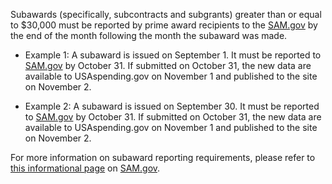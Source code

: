 Subawards (specifically, subcontracts and subgrants) greater than or
equal to $30,000 must be reported by prime award recipients to the
 <a target="_blank" rel="noopener noreferrer" href="https://www.sam.gov/">SAM.gov</a> by the end of the month
following the month the subaward was made.

-   Example 1: A subaward is issued on September 1. It must be
    reported to <a target="_blank" rel="noopener noreferrer" href="https://www.sam.gov/">SAM.gov</a> by October 31. If submitted on October 31, the
    new data are available to USAspending.gov on November 1 and
    published to the site on November 2.

-   Example 2: A subaward is issued on September 30. It must be
    reported to <a target="_blank" rel="noopener noreferrer" href="https://www.sam.gov/">SAM.gov</a> by October 31. If submitted on October 31, the
    new data are available to USAspending.gov on November 1 and
    published to the site on November 2.

For more information on subaward reporting requirements, please
refer to
 <a target="_blank" rel="noopener noreferrer"  href="https://www.sam.gov/#a-faqs">this informational page</a> on
<a target="_blank" rel="noopener noreferrer" href="https://www.sam.gov/">SAM.gov</a>.
